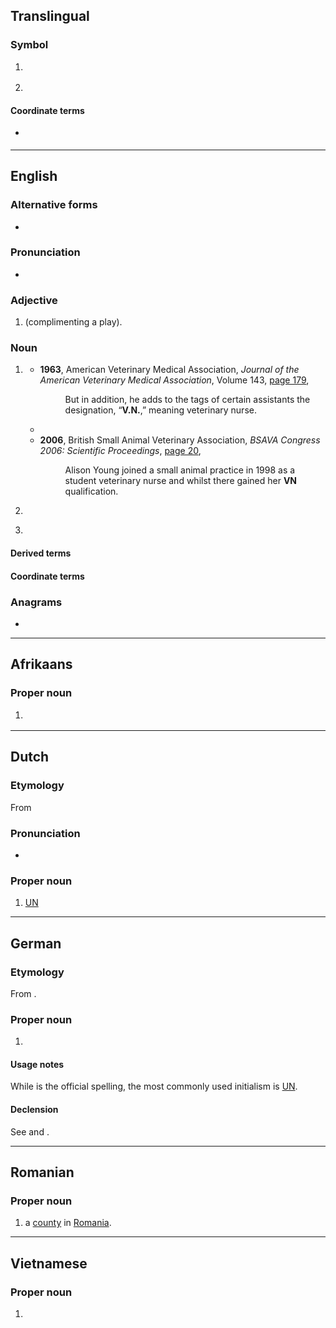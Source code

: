 {{also|vn|.vn|Vn.|-Vn}}
==Translingual==

===Symbol===
{{mul-symbol}}

# {{ISO 3166|1|2|Vietnam|from=1976}}
#: {{syn|mul|VNM|qq1={{w|ISO 3166-1 alpha-3|alpha-3}}}}
# {{ISO 3166|1|2|obs=1|South Vietnam|from=1974|to=1976}}
#: {{syn|mul|VNM|qq1={{w|ISO 3166-1 alpha-3|alpha-3}}}}

====Coordinate terms====
* {{l|mul|VD}} {{q|formerly {{w|North Vietnam}}}}

----

==English==

===Alternative forms===
* {{alter|en|V.N.|V. N.}}

===Pronunciation===
* {{audio|en|en-au-VN.ogg|Audio (AU)}}

===Adjective===
{{head|en|adjective}}

# {{lb|en|online gaming}} {{init of|en|[[very]] [[nice]]|nodot=1}} (complimenting a play).

===Noun===
{{en-noun}}

# {{lb|en|veterinary|UK|Ireland|Australia|New Zealand|South Africa}} {{init of|en|[[veterinary]] [[nurse]]}}
#* '''1963''', American Veterinary Medical Association, ''Journal of the American Veterinary Medical Association'', Volume 143, [http://books.google.com.au/books?id=H98HAQAAIAAJ&q=%22VN%22+%22veterinary+nurse%22&dq=%22VN%22+%22veterinary+nurse%22&hl=en&sa=X&ei=X7-wUNfAG-3PmAXnnoHIBQ&redir_esc=y page 179],
#*: But in addition, he adds to the tags of certain assistants the designation, “'''V.N.''',” meaning veterinary nurse.
#* {{quote-book|en|year=1999|author=Victoria Pybus|title=Working with Animals: The UK, Europe and Worldwide|passage=Veterinary nurse applicants wanting to work for the Society have to follow the '''VN''' course (see Chapter One for details).}}
#* '''2006''', British Small Animal Veterinary Association, ''BSAVA Congress 2006: Scientific Proceedings'', [http://books.google.com.au/books?id=tDpWAAAAYAAJ&q=%22VN%22+%22veterinary+nurse%22&dq=%22VN%22+%22veterinary+nurse%22&hl=en&sa=X&ei=X7-wUNfAG-3PmAXnnoHIBQ&redir_esc=y page 20],
#*: Alison Young joined a small animal practice in 1998 as a student veterinary nurse and whilst there gained her '''VN''' qualification.
# {{lb|en|medicine}} {{initialism of|en|vocational nurse}}
# {{lb|en|software}} {{init of|en|[[visual novel]]}}

====Derived terms====
{{der3|en|title=vocational nurse|
|LVN
}}

====Coordinate terms====
{{col3|en|title=veterinary nurse|
|DVM
|VMD
}}
{{col3|en|title=vocational nurse|
|LPN
|PN
|RN
|NP
}}

===Anagrams===
* {{anagrams|en|a=nv|N&V|N-V|NV|Nv}}

----

==Afrikaans==

===Proper noun===
{{af-proper noun}}

# {{initialism of|af|[[Verenigde Nasies]]|f|nodot=yes}} {{gloss|{{w|United Nations}}}}

----

==Dutch==

===Etymology===
From {{m|nl|verenigd|'''V'''erenigde|United}} {{m|nl|natie|'''N'''aties|g=f-p|Nations}}

===Pronunciation===
* {{audio|nl|Nl-VN.ogg|Audio}}

===Proper noun===
{{nl-proper noun}}

# [[UN#English|UN]]

----

==German==

===Etymology===
From {{m|de|vereint|'''V'''ereinte|United}} {{m|de|Nation|'''N'''ationen|Nations}}.

===Proper noun===
{{head|de|noun|g=f-p}}

# {{initialism of|de|[[Vereinte Nationen]]|f|nodot=yes}} {{gloss|{{w|United Nations}}}}

====Usage notes====
While {{m|de||VN}} is the official spelling, the most commonly used initialism is [[UN]].

====Declension====
See {{m|de|vereint}} and {{m|de|Nation}}.

----

==Romanian==

===Proper noun===
{{head|ro|proper noun}}

# {{abbreviation of|ro|Vrancea|dot=,}} a [[county]] in [[Romania]].

----

==Vietnamese==

===Proper noun===
{{head|vi|proper noun}}

# {{initialism of|vi|Việt Nam|nodot=1|t=[[Vietnam]]}}